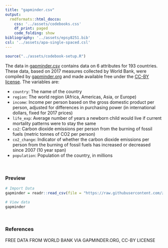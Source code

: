 ```yaml
---
title: "gapminder.csv"
output: 
  rmdformats::html_docco:
    css: '../assets/codebooks.css'
    df_print: paged
    code_folding: show
bibliography: '../assets/epsy8251.bib'
csl: '../assets/apa-single-spaced.csl'
---
```



```r
source("../assets/codebook-setup.R")
```


The data in [gapminder.csv](https://raw.githubusercontent.com/zief0002/miniature-garbanzo/main/data/gapminder.csv) contains data on 6 attributes for 193 countries. These data, based on 2017 measures collected by World Bank, were compiled by [gapminder.org](https://www.gapminder.org/) and made available free under the [CC-BY license](https://creativecommons.org/licenses/by/4.0/). The variables are:

- `country`: The name of the country
- `region`: The world region (Africa, Americas, Asia, or Europe)
- `income`: Income per person based on the gross domestic product per person, adjusted for differences in purchasing power (in international dollars, fixed for 2017 prices)
- `life_exp`: Average number of years a newborn child would live if current mortality patterns were to stay the same
- `co2`: Carbon dioxide emissions per person from the burning of fossil fuels (metric tonnes of CO2 per person)
- `co2_change`: Indicator of whether the carbon dioxide emissions per person from the burning of fossil fuels has increased or decreased since 2007 (10 year span)
- `population`: Population of the country, in millions

<br />


### Preview

```r
# Import Data
gapminder = readr::read_csv(file = "https://raw.githubusercontent.com/zief0002/miniature-garbanzo/main/data/gapminder.csv")

# View data
gapminder
```

<br />


### References

FREE DATA FROM WORLD BANK VIA GAPMINDER.ORG, CC-BY LICENSE

<br />

